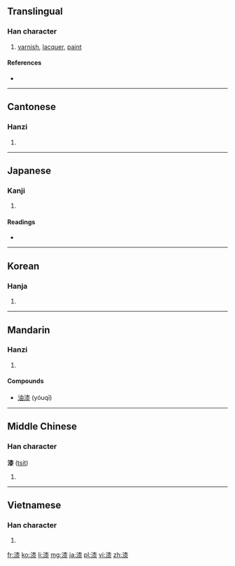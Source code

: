 {{also|柒}}
==Translingual==

===Han character===
{{Han char|rn=85|rad=水|as=11|sn=14|four=3413<sub>2</sub>|canj=水木人水 (EDOE)}}

# [[varnish]], [[lacquer]], [[paint]]

====References====
* {{Han ref|kx=0644.280|dkj=18108|dj=1053.050|hdz=31716.090|uh=6F06|ud=28422|bh=BAA3|bd=47779}}

----

==Cantonese==

===Hanzi===
{{yue-hanzi|jyut=|y=chat1}}

# {{defn|Cantonese|sort=水11}}

----

==Japanese==

===Kanji===
{{ja-kanji|grade=c|rs=水11}}

# {{defn|Japanese|sort=水11}}

====Readings====
* {{ja-readings|on=[[しつ]] (shitsu)|kun=[[うるし]] (urushi)}}

----

==Korean==

===Hanja===
{{ko-hanja|hangeul=칠|eumhun=|rv=chil|mr=ch'il|y=chil}}

# {{defn|Korean|sort=水11}}

----

==Mandarin==

===Hanzi===
{{cmn-hanzi|pin=[[qī]] ([[qi1]])|wg=ch'i<sup>1</sup>}}

# {{defn|Mandarin|sort=水11}}

====Compounds====
* [[油漆]] (yóuqī)

----

==Middle Chinese==

===Han character===
'''漆''' ([[tsit]])

# {{defn|Middle Chinese|sort=水11}}

----

==Vietnamese==

===Han character===
{{vi-hantu|[[tất]]|rs=水11}}

# {{defn|Vietnamese|sort=水11}}

[[fr:漆]]
[[ko:漆]]
[[li:漆]]
[[mg:漆]]
[[ja:漆]]
[[pl:漆]]
[[vi:漆]]
[[zh:漆]]